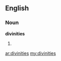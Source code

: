 ==English==

===Noun===
'''divinities'''

# {{plural of|[[divinity]]}}

[[ar:divinities]]
[[my:divinities]]